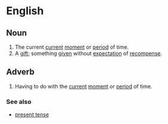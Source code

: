 =English=

==Noun==

#The current [[current]] [[moment]] or [[period]] of time.
#A [[gift]]; something [[give]]n without [[expectation]] of [[recompense]].

==Adverb==

#Having to do with the [[current]] [[moment]] or [[period]] of time.

===See also===

*[[present tense]]